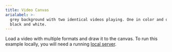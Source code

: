 ```yaml
---
title: Video Canvas
arialabel: >-
  grey background with two identical videos playing. One in color and one in
  black and white.
---
```



Load a video with multiple formats and draw it to the canvas.
To run this example locally, you will need a running
<a href="https://github.com/processing/p5.js/wiki/Local-server">local server</a>.
